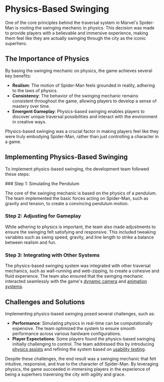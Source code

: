 
# Physics-Based Swinging

One of the core principles behind the traversal system in Marvel's Spider-Man is rooting the swinging mechanic in physics. This decision was made to provide players with a believable and immersive experience, making them feel like they are actually swinging through the city as the iconic superhero.

## The Importance of Physics

By basing the swinging mechanic on physics, the game achieves several key benefits:

- **Realism**: The motion of Spider-Man feels grounded in reality, adhering to the laws of physics.
- **Consistency**: The behavior of the swinging mechanic remains consistent throughout the game, allowing players to develop a sense of mastery over time.
- **Emergent Gameplay**: Physics-based swinging enables players to discover unique traversal possibilities and interact with the environment in creative ways.

<Callout type="info">
Physics-based swinging was a crucial factor in making players feel like they were truly embodying Spider-Man, rather than just controlling a character in a game.
</Callout>

## Implementing Physics-Based Swinging

To implement physics-based swinging, the development team followed these steps:

<Steps>
### Step 1: Simulating the Pendulum

The core of the swinging mechanic is based on the physics of a pendulum. The team implemented the basic forces acting on Spider-Man, such as gravity and tension, to create a convincing pendulum motion.

### Step 2: Adjusting for Gameplay

While adhering to physics is important, the team also made adjustments to ensure the swinging felt satisfying and responsive. This included tweaking variables such as swing speed, gravity, and line length to strike a balance between realism and fun.

### Step 3: Integrating with Other Systems

The physics-based swinging system was integrated with other traversal mechanics, such as wall-running and web-zipping, to create a cohesive and fluid experience. The team also ensured that the swinging mechanic interacted seamlessly with the game's [dynamic camera](/core-principles/dynamic-camera) and [animation systems](/iteration-and-refinement/animation-improvements).
</Steps>

## Challenges and Solutions

Implementing physics-based swinging posed several challenges, such as:

- **Performance**: Simulating physics in real-time can be computationally expensive. The team optimized the system to ensure smooth performance across various hardware configurations.
- **Player Expectations**: Some players found the physics-based swinging initially challenging to control. The team addressed this by introducing [physics assists](/iteration-and-refinement/physics-assists) and refining the system based on [usability testing](/iteration-and-refinement/usability-testing).

Despite these challenges, the end result was a swinging mechanic that felt intuitive, responsive, and true to the character of Spider-Man. By leveraging physics, the game succeeded in immersing players in the experience of being a superhero traversing the city with agility and grace.